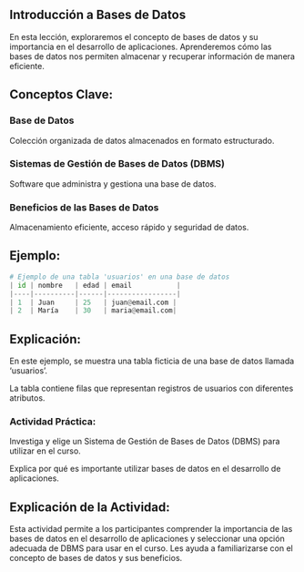 ## Introducción a Bases de Datos

En esta lección, exploraremos el concepto de bases de datos y su importancia en el desarrollo de aplicaciones. Aprenderemos cómo las bases de datos nos permiten almacenar y recuperar información de manera eficiente.

## Conceptos Clave:

### Base de Datos

Colección organizada de datos almacenados en formato estructurado.

### Sistemas de Gestión de Bases de Datos (DBMS)

Software que administra y gestiona una base de datos.

### Beneficios de las Bases de Datos

Almacenamiento eficiente, acceso rápido y seguridad de datos.

## Ejemplo:

```python
# Ejemplo de una tabla 'usuarios' en una base de datos
| id | nombre   | edad | email           |
|----|----------|------|-----------------|
| 1  | Juan     | 25   | juan@email.com |
| 2  | María    | 30   | maria@email.com|
```

## Explicación:

En este ejemplo, se muestra una tabla ficticia de una base de datos llamada 'usuarios'.

La tabla contiene filas que representan registros de usuarios con diferentes atributos.

:::{.callout-important}
### Actividad Práctica:

Investiga y elige un Sistema de Gestión de Bases de Datos (DBMS) para utilizar en el curso.

Explica por qué es importante utilizar bases de datos en el desarrollo de aplicaciones.
:::

## Explicación de la Actividad:

Esta actividad permite a los participantes comprender la importancia de las bases de datos en el desarrollo de aplicaciones y seleccionar una opción adecuada de DBMS para usar en el curso. Les ayuda a familiarizarse con el concepto de bases de datos y sus beneficios.

